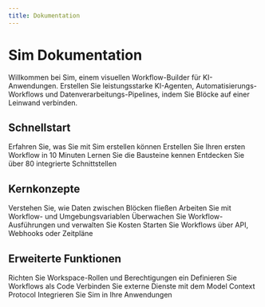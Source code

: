 ```yaml
---
title: Dokumentation
---
```



# Sim Dokumentation

Willkommen bei Sim, einem visuellen Workflow-Builder für KI-Anwendungen. Erstellen Sie leistungsstarke KI-Agenten, Automatisierungs-Workflows und Datenverarbeitungs-Pipelines, indem Sie Blöcke auf einer Leinwand verbinden.

## Schnellstart

<Cards>
  <Card title="Einführung" href="/introduction">
    Erfahren Sie, was Sie mit Sim erstellen können
  </Card>
  <Card title="Erste Schritte" href="/getting-started">
    Erstellen Sie Ihren ersten Workflow in 10 Minuten
  </Card>
  <Card title="Workflow-Blöcke" href="/blocks">
    Lernen Sie die Bausteine kennen
  </Card>
  <Card title="Tools & Integrationen" href="/tools">
    Entdecken Sie über 80 integrierte Schnittstellen
  </Card>
</Cards>

## Kernkonzepte

<Cards>
  <Card title="Verbindungen" href="/connections">
    Verstehen Sie, wie Daten zwischen Blöcken fließen
  </Card>
  <Card title="Variablen" href="/variables">
    Arbeiten Sie mit Workflow- und Umgebungsvariablen
  </Card>
  <Card title="Ausführung" href="/execution">
    Überwachen Sie Workflow-Ausführungen und verwalten Sie Kosten
  </Card>
  <Card title="Trigger" href="/triggers">
    Starten Sie Workflows über API, Webhooks oder Zeitpläne
  </Card>
</Cards>

## Erweiterte Funktionen

<Cards>
  <Card title="Team-Management" href="/permissions/roles-and-permissions">
    Richten Sie Workspace-Rollen und Berechtigungen ein
  </Card>
  <Card title="YAML-Konfiguration" href="/yaml">
    Definieren Sie Workflows als Code
  </Card>
  <Card title="MCP-Integration" href="/mcp">
    Verbinden Sie externe Dienste mit dem Model Context Protocol
  </Card>
  <Card title="SDKs" href="/sdks">
    Integrieren Sie Sim in Ihre Anwendungen
  </Card>
</Cards>